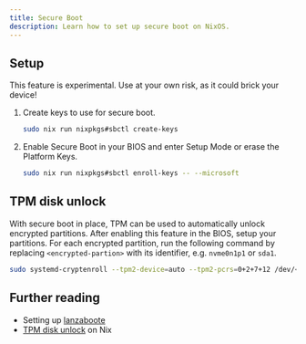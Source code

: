 ```yaml
---
title: Secure Boot
description: Learn how to set up secure boot on NixOS.
---
```



## Setup

<Aside type="caution">
  This feature is experimental. Use at your own risk, as it could brick your
  device!
</Aside>

<Steps>
<ol>
<li>

<Tabs syncKey="nix-environment">
<TabItem label="NixOS">

Create keys to use for secure boot.

```sh
sudo nix run nixpkgs#sbctl create-keys
```

</TabItem>
</Tabs>

</li>
<li>

Enable Secure Boot in your BIOS and enter Setup Mode or erase the Platform Keys.

<Tabs syncKey="nix-environment">
<TabItem label="NixOS">

```sh
sudo nix run nixpkgs#sbctl enroll-keys -- --microsoft
```

</TabItem>
</Tabs>

</li>
</ol>
</Steps>

## TPM disk unlock

With secure boot in place, TPM can be used to automatically unlock encrypted partitions. After enabling this feature in the BIOS, setup your partitions. For each encrypted partition, run the following command by replacing `<encrypted-partion>` with its identifier, e.g. `nvme0n1p1` or `sda1`.

<Tabs syncKey="nix-environment">
<TabItem label="NixOS">

```sh "<encrypted-partition>"
sudo systemd-cryptenroll --tpm2-device=auto --tpm2-pcrs=0+2+7+12 /dev/<encrypted-partition>
```

</TabItem>
</Tabs>

## Further reading

- Setting up [lanzaboote](https://github.com/nix-community/lanzaboote/blob/master/docs/QUICK_START.md)
- [TPM disk unlock](https://jnsgr.uk/2024/04/nixos-secure-boot-tpm-fde/#tpm-unlock-of-root-partition) on Nix
